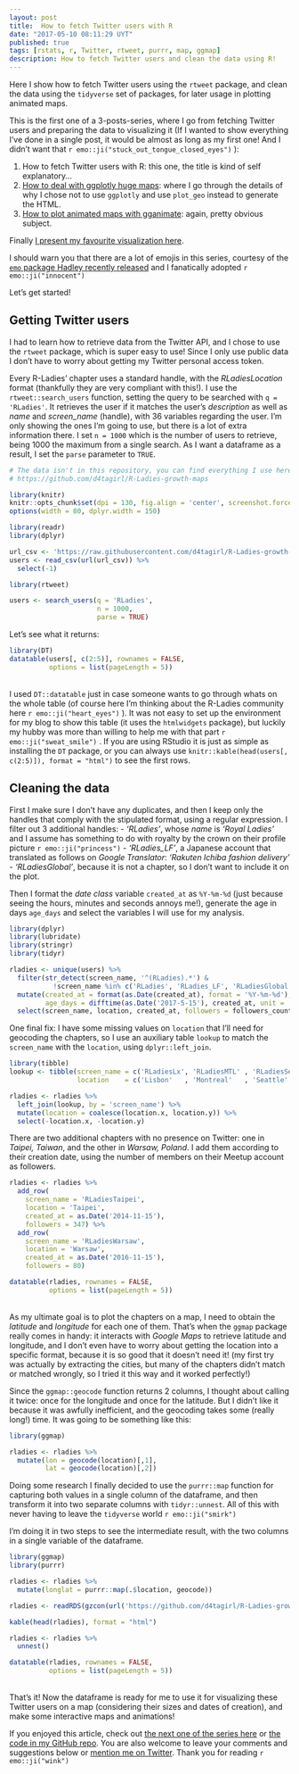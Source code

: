 ```yaml
---
layout: post
title:  How to fetch Twitter users with R
date: "2017-05-10 08:11:29 UYT"
published: true
tags: [rstats, r, Twitter, rtweet, purrr, map, ggmap]
description: How to fetch Twitter users and clean the data using R!
---
```

Here I show how to fetch Twitter users using the `rtweet` package, and clean the data using the `tidyverse` set of packages, for later usage in plotting animated maps.  

<!--more-->

This is the first one of a 3-posts-series, where I go from fetching Twitter users and preparing the data to visualizing it (If I wanted to show everything I've done in a single post, it would be almost as long as my first one! And I didn't want that `r emo::ji("stuck_out_tongue_closed_eyes")` ):

1. How to fetch Twitter users with R: this one, the title is kind of self explanatory...
2. [How to deal with ggplotly huge maps]({% post_url 2017-04-26-how-to-deal-with-ggplotly-huge-maps %}): where I go through the details of why I chose not to use `ggplotly` and use `plot_geo` instead to generate the HTML.
3. [How to plot animated maps with gganimate]({% post_url 2017-04-24-how-to-plot-animated-maps-with-gganimate %}): again, pretty obvious subject.
 
Finally [I present my favourite visualization here]({% post_url 2017-05-10-visualizing-r-ladies-growth %}).

I should warn you that there are a lot of emojis in this series, courtesy of the [`emo` package Hadley recently released](https://github.com/hadley/emo) and I fanatically adopted `r emo::ji("innocent")`

Let's get started!

## Getting Twitter users

I had to learn how to retrieve data from the Twitter API, and I chose to use the `rtweet` package, which is super easy to use! Since I only use public data I don't have to worry about getting my Twitter personal access token. 

Every R-Ladies' chapter uses a standard handle, with the *RLadiesLocation* format (thankfully they are very compliant with this!). I use the `rtweet::search_users` function, setting the query to be searched with `q = 'RLadies'`. It retrieves the user if it matches the user's _description_ as well as _name_ and _screen\_name_ (handle), with 36 variables regarding the user. I'm only showing the ones I'm going to use, but there is a lot of extra information there. I set `n = 1000` which is the number of users to retrieve, being 1000 the maximum from a single search. As I want a dataframe as a result, I set the `parse` parameter to `TRUE`.

```r
# The data isn't in this repository, you can find everything I use here:
# https://github.com/d4tagirl/R-Ladies-growth-maps

library(knitr)
knitr::opts_chunk$set(dpi = 130, fig.align = 'center', screenshot.force = FALSE, fig.cap = "")
options(width = 80, dplyr.width = 150)

library(readr)
library(dplyr)

url_csv <- 'https://raw.githubusercontent.com/d4tagirl/R-Ladies-growth-maps/master/users.csv'
users <- read_csv(url(url_csv)) %>% 
  select(-1)

```

```r
library(rtweet)

users <- search_users(q = 'RLadies',
                      n = 1000,
                      parse = TRUE)
```

Let's see what it returns:

```r
library(DT)
datatable(users[, c(2:5)], rownames = FALSE,
          options = list(pageLength = 5))
```

<br/>
I used `DT::datatable` just in case someone wants to go through whats on the whole table (of course here I'm thinking about the R-Ladies community here `r emo::ji("heart_eyes")` ). It was not easy to set up the environment for my blog to show this table (it uses the `htmlwidgets` package), but luckily my hubby was more than willing to help me with that part `r emo::ji("sweat_smile")` . If you are using RStudio it is just as simple as installing the `DT` package, or you can always use `knitr::kable(head(users[, c(2:5)]), format = "html")` to see the first rows.

## Cleaning the data

First I make sure I don't have any duplicates, and then I keep only the handles that comply with the stipulated format, using a regular expression. I filter out 3 additional handles: 
- _'RLadies'_, whose _name_ is _'Royal Ladies'_ and I assume has something to do with royalty by the crown on their profile picture `r emo::ji("princess")` 
- _'RLadies\_LF'_, a Japanese account that translated as follows on _Google Translator_: _'Rakuten Ichiba fashion delivery'_
- _'RLadiesGlobal'_, because it is not a chapter, so I don't want to include it on the plot. 

Then I format the _date class_ variable `created_at` as `%Y-%m-%d` (just because seeing the hours, minutes and seconds annoys me!), generate the age in days `age_days` and select the variables I will use for my analysis.

```r
library(dplyr)
library(lubridate)
library(stringr)
library(tidyr)

rladies <- unique(users) %>%
  filter(str_detect(screen_name, '^(RLadies).*') & 
           !screen_name %in% c('RLadies', 'RLadies_LF', 'RLadiesGlobal')) %>% 
  mutate(created_at = format(as.Date(created_at), format = '%Y-%m-%d'),
         age_days = difftime(as.Date('2017-5-15'), created_at, unit = 'days')) %>%
  select(screen_name, location, created_at, followers = followers_count, age_days)
```

One final fix: I have some missing values on `location` that I'll need for geocoding the chapters, so I use an auxiliary table `lookup` to match the `screen_name` with the `location`, using `dplyr::left_join`. 

```r
library(tibble)
lookup <- tibble(screen_name = c('RLadiesLx', 'RLadiesMTL' , 'RLadiesSeattle'), 
                 location    = c('Lisbon'   , 'Montreal'   , 'Seattle'      ))

rladies <- rladies %>%
  left_join(lookup, by = 'screen_name') %>%
  mutate(location = coalesce(location.x, location.y)) %>%
  select(-location.x, -location.y)
```

There are two additional chapters with no presence on Twitter: one in _Taipei, Taiwan_, and the other in _Warsaw, Poland_. I add them according to their creation date, using the number of members on their Meetup account as followers.

```r
rladies <- rladies %>% 
  add_row(      
    screen_name = 'RLadiesTaipei',
    location = 'Taipei',
    created_at = as.Date('2014-11-15'),
    followers = 347) %>% 
  add_row(      
    screen_name = 'RLadiesWarsaw',
    location = 'Warsaw',
    created_at = as.Date('2016-11-15'),
    followers = 80)

datatable(rladies, rownames = FALSE,
          options = list(pageLength = 5))
```

<br />
As my ultimate goal is to plot the chapters on a map, I need to obtain the _latitude_ and _longitude_ for each one of them. That's when the `ggmap` package really comes in handy: it interacts with _Google Maps_ to retrieve latitude and longitude, and I don't even have to worry about getting the location into a specific format, because it is so good that it doesn't need it! (my first try was actually by extracting the cities, but many of the chapters didn't match or matched wrongly, so I tried it this way and it worked perfectly!)

Since the `ggmap::geocode` function returns 2 columns, I thought about calling it twice: once for the longitude and once for the latitude. But I didn't like it because it was awfully inefficient, and the geocoding takes some (really long!) time. It was going to be something like this:

```r
library(ggmap)

rladies <- rladies %>% 
  mutate(lon = geocode(location)[,1],
         lat = geocode(location)[,2])
```

Doing some research I finally decided to use the `purrr::map` function for capturing both values in a single column of the dataframe, and then transform it into two separate columns with `tidyr::unnest`. All of this with never having to leave the `tidyverse` world `r emo::ji("smirk")`

I'm doing it in two steps to see the intermediate result, with the two columns in a single variable of the dataframe.

```r
library(ggmap)
library(purrr)

rladies <- rladies %>% 
  mutate(longlat = purrr::map(.$location, geocode)) 
```

```r
rladies <- readRDS(gzcon(url('https://github.com/d4tagirl/R-Ladies-growth-maps/raw/master/rladies_longlat.rds')))

kable(head(rladies), format = "html")
```

```r
rladies <- rladies %>% 
  unnest() 
```

```r
datatable(rladies, rownames = FALSE,
          options = list(pageLength = 5))        
```

<br />
That's it! Now the dataframe is ready for me to use it for visualizing these Twitter users on a map (considering their sizes and dates of creation), and make some interactive maps and animations! 

If you enjoyed this article, check out [the next one of the series here]({% post_url 2017-04-26-how-to-deal-with-ggplotly-huge-maps %}) or [the code in my GitHub repo](https://github.com/d4tagirl/R-Ladies-growth-maps). You are also welcome to leave your comments and suggestions below or [mention me on Twitter](https://twitter.com/intent/tweet?user_id=114258616). Thank you for reading `r emo::ji("wink")`

